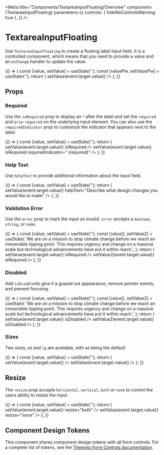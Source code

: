 
<Meta
  title="Components/TextareaInputFloating/Overview"
  component={TextareaInputFloating}
  parameters={{
    controls: { hideNoControlsWarning: true },
  }}
/>

# TextareaInputFloating

Use `TextareaInputFloating` to create a floating label input field. It is a controlled component, which means that you need to provide a value and an `onChange` handler to update the value.

<Canvas withSource="open">
  <Story name="Default">
    {() => {
      const [value, setValue] = useState('');
      const [valuePw, setValuePw] = useState('');
      return (
        <Box gap="md">
          <TextareaInputFloating
            id="textareaInputDefault"
            value={value}
            label="Multi-line Text Input"
            placeholder="Enter your message"
            onChange={event => setValue(event.target.value)}
          />
        </Box>
      );
    }}
  </Story>
</Canvas>

## Props

<ArgsTable of={TextareaInputFloating} />

### Required

Use the `isRequired` prop to display an `*` after the label and set the `required` and `aria-required` on the underlying input element. You can also use the `requiredIndicator` prop to customize the indicator that appears next to the label.

<Canvas>
  <Story name="Required">
    {() => {
      const [value, setValue] = useState('');
      return (
        <Box gap="md">
          <TextareaInputFloating
            id="requiredInput"
            value={value}
            label="Required Input"
            placeholder="Enter your email address"
            onChange={event => setValue(event.target.value)}
            isRequired
          />
          <TextareaInputFloating
            id="customRequiredInput"
            value={value}
            label="Required Input"
            onChange={event => setValue(event.target.value)}
            isRequired
            requiredIndicator=" (required)"
          />
        </Box>
      );
    }}
  </Story>
</Canvas>

### Help Text

Use `helpText` to provide additional information about the input field.

<Canvas>
  <Story name="Help Text">
    {() => {
      const [value, setValue] = useState('');
      return (
        <TextareaInputFloating
          id="helpTextStory"
          value={value}
          label="Design Request Note"
          onChange={event => setValue(event.target.value)}
          helpText="Describe what design changes you would like to make"
        />
      );
    }}
  </Story>
</Canvas>

### Validation Error

Use the `error` prop to mark the input as invalid. `error` accepts a `boolean`, `string`, or `node`.

<Canvas>
  <Story name="Error">
    {() => {
      const [value, setValue] = useState('');
      const [value2, setValue2] = useState(
        'We are on a mission to stop climate change before we reach an irreversible tipping point. This requires urgency and change on a massive scale but technological advancements have put it within reach.',
      );
      return (
        <Box gap="md">
          <TextareaInputFloating
            id="error1"
            value={value}
            label="Note"
            error="Note is required"
            onChange={event => setValue(event.target.value)}
            isRequired
          />
          <TextareaInputFloating
            id="error2"
            value={value2}
            label="Note"
            error="Note is required"
            helpText="Add context to your note"
            onChange={event => setValue2(event.target.value)}
            isRequired
          />
        </Box>
      );
    }}
  </Story>
</Canvas>

### Disabled

Add `isDisabled`to give it a grayed out appearance, remove pointer events, and prevent focusing.

<Canvas>
  <Story name="Disabled">
    {() => {
      const [value, setValue] = useState('');
      const [value2, setValue2] = useState(
        'We are on a mission to stop climate change before we reach an irreversible tipping point. This requires urgency and change on a massive scale but technological advancements have put it within reach.',
      );
      return (
        <Box gap="md">
          <TextareaInputFloating
            id="disabled"
            value={value}
            label="Disabled"
            onChange={event => setValue(event.target.value)}
            isDisabled
          />
          <TextareaInputFloating
            id="disabledValue"
            value={value2}
            label="Disabled with Value"
            onChange={event => setValue2(event.target.value)}
            isDisabled
          />
        </Box>
      );
    }}
  </Story>
</Canvas>

### Sizes

Two sizes, `md` and `lg` are available, with `md` being the default.

<Canvas>
  <Story name="Sizes">
    {() => {
      const [value, setValue] = useState('');
      return (
        <Box gap="md">
          <TextareaInputFloating
            id="mdTextInput"
            value={value}
            label="Medium Input"
            size="md"
            onChange={event => setValue(event.target.value)}
          />
          <TextareaInputFloating
            id="lgTextInput"
            value={value}
            label="Large Input"
            size="lg"
            onChange={event => setValue(event.target.value)}
          />
        </Box>
      );
    }}
  </Story>
</Canvas>

## Resize

The `resize` prop accepts `horizontal`, `vertical`, `both` or `none` to control the users ability to resize the input.

<Canvas>
  <Story name="Resize">
    {() => {
      const [value, setValue] = useState('');
      return (
        <Box gap="md">
          <TextareaInputFloating
            id="resizeBoth"
            value={value}
            label="Resize Me Vertically and Horizontally"
            onChange={event => setValue(event.target.value)}
            resize="both"
          />
          <TextareaInputFloating
            id="resizeNone"
            value={value}
            label="Can't resize me"
            onChange={event => setValue(event.target.value)}
            resize="none"
          />
        </Box>
      );
    }}
  </Story>
</Canvas>

## Component Design Tokens

This component shares component design tokens with all form controls. For a complete list of tokens, see the [Theming Form Controls documentation](/docs/theming-form-controls--custom-theme-form).
